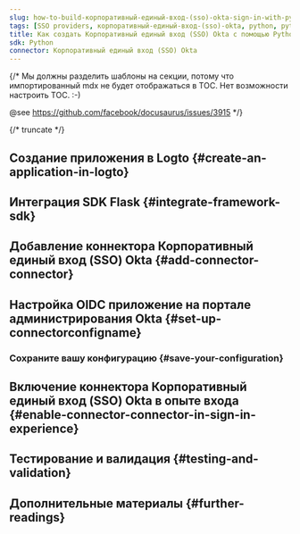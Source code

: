 ```yaml
---
slug: how-to-build-корпоративный-единый-вход-(sso)-okta-sign-in-with-python-and-logto
tags: [SSO providers, корпоративный-единый-вход-(sso)-okta, python, python, SAML authentication, enterprise login, SSO login]
title: Как создать Корпоративный единый вход (SSO) Okta с помощью Python
sdk: Python
connector: Корпоративный единый вход (SSO) Okta
---
```


{/*
  Мы должны разделить шаблоны на секции, потому что импортированный mdx не будет отображаться в TOC.
  Нет возможности настроить TOC. :-)

  @see https://github.com/facebook/docusaurus/issues/3915
*/}




{/* truncate */}

<Intro connector={connector} sdk="Python" link="https://www.python.org" />

## Создание приложения в Logto \{#create-an-application-in-logto}

<CreateApplication type="Traditional web" framework="Flask" />

## Интеграция SDK Flask \{#integrate-framework-sdk}

<IntegrateSdk />

## Добавление коннектора Корпоративный единый вход (SSO) Okta \{#add-connector-connector}

<AddSsoConnector framework="Flask" />

## Настройка OIDC приложение на портале администрирования Okta \{#set-up-connectorconfigname}

<ConnectorGuide />

### Сохраните вашу конфигурацию \{#save-your-configuration}

<SaveYourConfiguration connector={connector} />

## Включение коннектора Корпоративный единый вход (SSO) Okta в опыте входа \{#enable-connector-connector-in-sign-in-experience}

<EnableSsoConnector />

## Тестирование и валидация \{#testing-and-validation}

<TestingAndValidation connector={connector} sdk="Python" />

## Дополнительные материалы \{#further-readings}

<FurtherReadings />